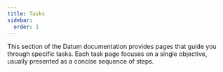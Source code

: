 ```yaml
---
title: Tasks
sidebar:
  order: 1
---
```


This section of the Datum documentation provides pages that guide you through
specific tasks. Each task page focuses on a single objective, usually presented
as a concise sequence of steps.
